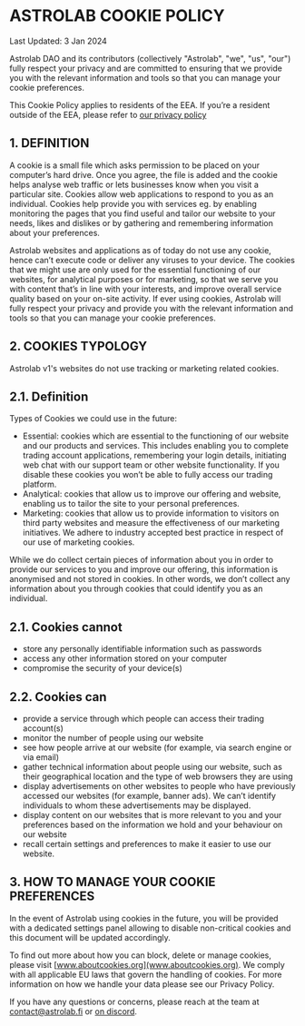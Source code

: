 # ASTROLAB COOKIE POLICY

Last Updated: 3 Jan 2024

Astrolab DAO and its contributors (collectively "Astrolab", "we", "us", "our") fully respect your privacy and are committed to ensuring that we provide you with the relevant information and tools so that you can manage your cookie preferences.

This Cookie Policy applies to residents of the EEA. If you’re a resident outside of the EEA, please refer to [our privacy policy](/privacy-policy)

## 1. DEFINITION

A cookie is a small file which asks permission to be placed on your computer’s hard drive. Once you agree, the file is added and the cookie helps analyse web traffic or lets businesses know when you visit a particular site. Cookies allow web applications to respond to you as an individual. Cookies help provide you with services eg. by enabling monitoring the pages that you find useful and tailor our website to your needs, likes and dislikes or by gathering and remembering information about your preferences.

Astrolab websites and applications as of today do not use any cookie, hence can’t execute code or deliver any viruses to your device. The cookies that we might use are only used for the essential functioning of our websites, for analytical purposes or for marketing, so that we serve you with content that’s in line with your interests, and improve overall service quality based on your on-site activity. If ever using cookies, Astrolab will fully respect your privacy and provide you with the relevant information and tools so that you can manage your cookie preferences.

## 2. COOKIES TYPOLOGY

Astrolab v1's websites do not use tracking or marketing related cookies.

## 2.1. Definition

Types of Cookies we could use in the future:

- Essential: cookies which are essential to the functioning of our website and our products and services. This includes enabling you to complete trading account applications, remembering your login details, initiating web chat with our support team or other website functionality. If you disable these cookies you won’t be able to fully access our trading platform.
- Analytical: cookies that allow us to improve our offering and website, enabling us to tailor the site to your personal preferences.
- Marketing: cookies that allow us to provide information to visitors on third party websites and measure the effectiveness of our marketing initiatives. We adhere to industry accepted best practice in respect of our use of marketing cookies.

While we do collect certain pieces of information about you in order to provide our services to you and improve our offering, this information is anonymised and not stored in cookies.
In other words, we don’t collect any information about you through cookies that could identify you as an individual.

## 2.1. Cookies cannot

- store any personally identifiable information such as passwords
- access any other information stored on your computer
- compromise the security of your device(s)

## 2.2. Cookies can

- provide a service through which people can access their trading account(s)
- monitor the number of people using our website
- see how people arrive at our website (for example, via search engine or via email)
- gather technical information about people using our website, such as their geographical location and the type of web browsers they are using
- display advertisements on other websites to people who have previously accessed our websites (for example, banner ads). We can’t identify individuals to whom these advertisements
  may be displayed.
- display content on our websites that is more relevant to you and your preferences based on the information we hold and your behaviour on our website
- recall certain settings and preferences to make it easier to use our website.

## 3. HOW TO MANAGE YOUR COOKIE PREFERENCES

In the event of Astrolab using cookies in the future, you will be provided with a dedicated settings panel allowing to disable non-critical cookies and this document will be updated accordingly.

To find out more about how you can block, delete or manage cookies, please visit [www.aboutcookies.org](www.aboutcookies.org).
We comply with all applicable EU laws that govern the handling of cookies. For more information on how we handle your data please see our Privacy Policy.

If you have any questions or concerns, please reach at the team at <contact@astrolab.fi> or [on discord](https://discord.gg/M5RV26xMuu).
